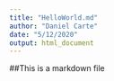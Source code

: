 ```yaml
---
title: "HelloWorld.md"
author: "Daniel Carte"
date: "5/12/2020"
output: html_document
---
```

##This is a markdown file